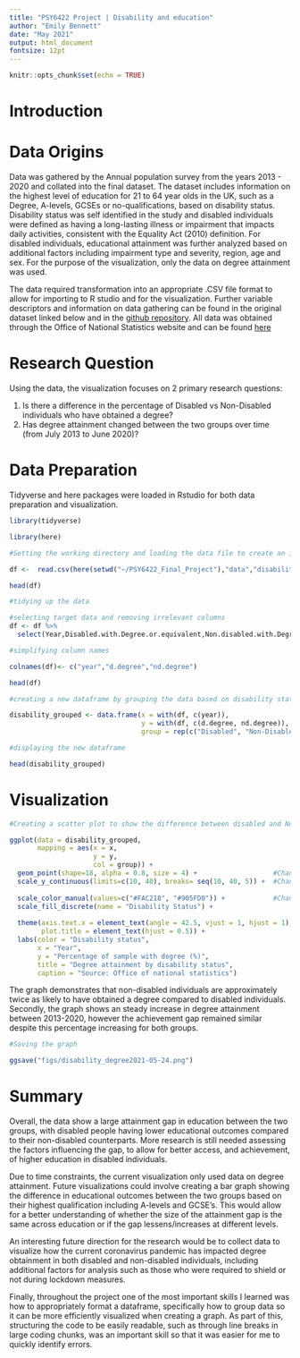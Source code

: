 ---
title: "PSY6422 Project | Disability and education"
author: "Emily Bennett"
date: "May 2021"
output: html_document
fontsize: 12pt
---

```{r setup, include=FALSE}
knitr::opts_chunk$set(echo = TRUE)
```

# **Introduction**

# Data Origins

Data was gathered by the Annual population survey from the years 2013 - 2020 and collated into the final dataset. The dataset includes information on the highest level of education for 21 to 64 year olds in the UK, such as a Degree, A-levels, GCSEs or no-qualifications, based on disability status. Disability status was self identified in the study and disabled individuals were defined as having a long-lasting illness or impairment that impacts daily activities, consistent with the Equality Act (2010) definition. For disabled individuals, educational attainment was further analyzed based on additional factors including impairment type and severity, region, age and sex. For the purpose of the visualization, only the data on degree attainment was used. 

The data required transformation into an appropriate .CSV file format to allow for importing to R studio and for the visualization. Further variable descriptors and information on data gathering can be found in the original dataset linked below and in the [github repository](https://github.com/ejbennett/PSY6422-Visualization-Project). All data was obtained through the Office of National Statistics website and can be found [here](https://www.ons.gov.uk/peoplepopulationandcommunity/healthandsocialcare/disability/datasets/disabilityandeducation)

# Research Question

Using the data, the visualization focuses on 2 primary research questions:

1. Is there a difference in the percentage of Disabled vs Non-Disabled individuals who have obtained a degree? 
2. Has degree attainment changed between the two groups over time (from July 2013 to June 2020)?

# **Data Preparation**

Tidyverse and here packages were loaded in Rstudio for both data preparation and visualization.


```{r include = FALSE}

library(tidyverse)

library(here)

```

``` {r}


#Setting the working directory and loading the data file to create an initial dataframe

df <-  read.csv(here(setwd("~/PSY6422_Final_Project"),"data","disability_degree.csv"))

head(df)

#tidying up the data

#selecting target data and removing irrelevant columns
df <- df %>% 
  select(Year,Disabled.with.Degree.or.equivalent,Non.disabled.with.Degree.or.equivalent)

#simplifying column names

colnames(df)<- c("year","d.degree","nd.degree")

head(df)

#creating a new dataframe by grouping the data based on disability status

disability_grouped <- data.frame(x = with(df, c(year)),
                                 y = with(df, c(d.degree, nd.degree)),
                                 group = rep(c("Disabled", "Non-Disabled"), each=7))

#displaying the new dataframe

head(disability_grouped)


```


# **Visualization**


```{r}

#Creating a scatter plot to show the difference between disabled and Non-disabled individuals from 2013-2020

ggplot(data = disability_grouped,
       mapping = aes(x = x,
                     y = y,
                     col = group)) +
  geom_point(shape=18, alpha = 0.8, size = 4) +                   #Changing the point shape and size
  scale_y_continuous(limits=c(10, 40), breaks= seq(10, 40, 5)) +  #Changing y axis breaks and limits from the default
  
  scale_color_manual(values=c("#FAC218", "#905FD0")) +            #Changing point colours
  scale_fill_discrete(name = "Disability Status") +                   
  
  theme(axis.text.x = element_text(angle = 42.5, vjust = 1, hjust = 1),#Changing x axis label angle to avoid overlaps
        plot.title = element_text(hjust = 0.5)) +                      #Centering the chart title
  labs(color = "Disability status",                                    #Renaming axis labels and titles
       x = "Year", 
       y = "Percentage of sample with degree (%)",
       title = "Degree attainment by disability status",
       caption = "Source: Office of national statistics")

```

The graph demonstrates that non-disabled individuals are approximately twice as likely to have obtained a degree compared to disabled individuals. Secondly, the graph shows an steady increase in degree attainment between 2013-2020, however the achievement gap remained similar despite this percentage increasing for both groups. 

``` {r}

#Saving the graph

ggsave("figs/disability_degree2021-05-24.png")

```

# **Summary**

Overall, the data show a large attainment gap in education between the two groups, with disabled people having lower educational outcomes compared to their non-disabled counterparts. More research is still needed assessing the factors influencing the gap, to allow for better access, and achievement, of higher education in disabled individuals.

Due to time constraints, the current visualization only used data on degree attainment. Future visualizations could involve creating a bar graph showing the difference in educational outcomes between the two groups based on their highest qualification including A-levels and GCSE's. This would allow for a better understanding of whether the size of the attainment gap is the same across education or if the gap lessens/increases at different levels. 

An interesting future direction for the research would be to collect data to visualize how the current coronavirus pandemic has impacted degree obtainment in both disabled and non-disabled individuals, including additional factors for analysis such as those who were required to shield or not during lockdown measures.

Finally,  throughout the project one of the most important skills I learned was how to appropriately format a dataframe, specifically how to group data so it can be more efficiently visualized when creating a graph. As part of this, structuring the code to be easily readable, such as through line breaks in large coding chunks, was an important skill so that it was easier for me to quickly identify errors. 
